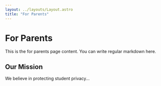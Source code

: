 ```yaml
---
layout: ../layouts/Layout.astro
title: "For Parents"
---
```


# For Parents

This is the for parents page content. You can write regular markdown here.

## Our Mission

We believe in protecting student privacy... 
